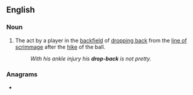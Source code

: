 {{also|dropback|drop back}}

==English==

===Noun===
{{en-noun|head=[[drop]]-[[back]]}}

# {{lb|en|American football}} The act by a player in the [[backfield]] of [[drop back|dropping back]] from the [[line of scrimmage]] after the [[hike]] of the ball.
#: ''With his ankle injury his '''drop-back''' is not pretty.''

===Anagrams===
* {{l|en|backdrop}}